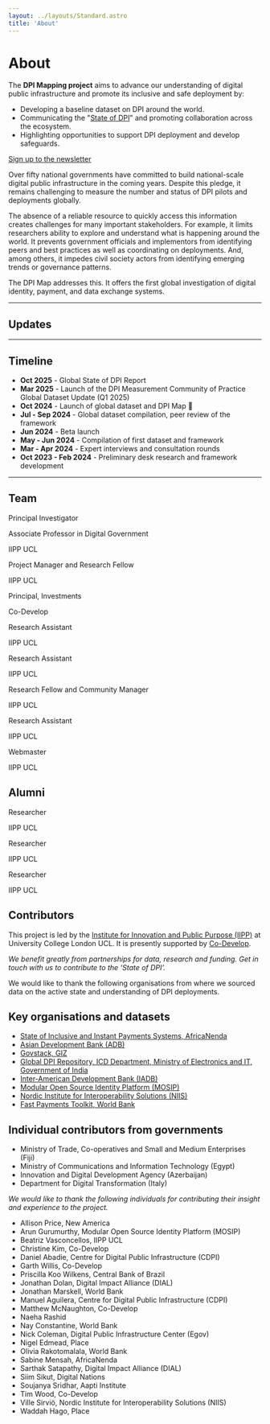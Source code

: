 ```yaml
---
layout: ../layouts/Standard.astro
title: 'About'
---
```



# About

The **DPI Mapping project** aims to advance our understanding of digital public infrastructure and promote its inclusive and safe deployment by:

- Developing a baseline dataset on DPI around the world.
- Communicating the "[State of DPI](/global-state-of-dpi/)" and promoting collaboration across the ecosystem.
- Highlighting opportunities to support DPI deployment and develop safeguards.

<div class="text-center py-4"><a href="https://forms.gle/dhoXGR9M6fVAoDKt7" class="button-blue">Sign up to the newsletter</a></div>

Over fifty national governments have committed to build national-scale digital public infrastructure in the coming years. Despite this pledge, it remains challenging to measure the number and status of DPI pilots and deployments globally. 

The absence of a reliable resource to quickly access this information creates challenges for many important stakeholders. For example, it limits researchers ability to explore and understand what is happening around the world. It prevents government officials and implementors from identifying peers and best practices as well as coordinating on deployments. And, among others, it impedes civil society actors from identifying emerging trends or governance patterns.

The DPI Map addresses this. It offers the first global investigation of digital identity, payment, and data exchange systems.

---

## Updates

<Blog />

---

## Timeline

- **Oct 2025** - Global State of DPI Report
- **Mar 2025** - Launch of the DPI Measurement Community of Practice Global Dataset Update (Q1 2025)
- **Oct 2024** - Launch of global dataset and DPI Map 🚀
- **Jul - Sep 2024** - Global dataset compilation, peer review of the framework
- **Jun 2024** - Beta launch
- **May - Jun 2024** - Compilation of first dataset and framework
- **Mar - Apr 2024** - Expert interviews and consultation rounds
- **Oct 2023 - Feb 2024** - Preliminary desk research and framework development


---

## Team

<div class="grid gap-3 grid-cols-2 sm:grid-cols-3 md:grid-cols-4 content-start">

<TeamCard name="David Eaves" link="https://profiles.ucl.ac.uk/89749-david-eaves" imgSrc="/about/_david.jpg">
  Principal Investigator

  Associate Professor in Digital Government

  IIPP UCL
</TeamCard>

<TeamCard name="Krisstina Rao" link="https://de.linkedin.com/in/krisstina-rao" imgSrc="/about/_krisstina.jpg">
Project Manager and Research Fellow

IIPP UCL
</TeamCard>

<TeamCard name="Jordan Sandman" link="https://www.codevelop.fund/team" imgSrc="/about/_jordan.jpg">
Principal, Investments

Co-Develop
</TeamCard>

<TeamCard name="Michelle Wronski" link="https://www.linkedin.com/in/michelle-wronski-464006164/" imgSrc="/about/_michelle.jpg">
Research Assistant

IIPP UCL
</TeamCard>

<TeamCard name="Erik Paessler" link="https://www.linkedin.com/in/erik-paessler/" imgSrc="/about/_erik.jpg">
Research Assistant

IIPP UCL
</TeamCard>

<TeamCard name="Mitchel Pass" link="https://www.linkedin.com/in/mitch-alexander-52524b159/" imgSrc="/about/_mitchel.jpg">
Research Fellow and Community Manager

IIPP UCL
</TeamCard>

<TeamCard name="Jordyn Fetter" link="https://www.linkedin.com/in/jordyn-fetter" imgSrc="/about/_jordyn.jpg">
Research Assistant

IIPP UCL
</TeamCard>

<TeamCard name="Oli Evans" link="https://oli.zilla.org.uk/" imgSrc="/about/olizilla.svg">
Webmaster

IIPP UCL
</TeamCard>


</div>


## Alumni

<div class="grid gap-3 grid-cols-2 sm:grid-cols-3 md:grid-cols-4 content-start">

<TeamCard name="Anjum Dhamija" link="https://www.linkedin.com/in/anjum-dhamija/" imgSrc="/about/_anjum.jpg">
Researcher

IIPP UCL
</TeamCard>

<TeamCard name="Giulia Lanzuolo" link="https://www.linkedin.com/in/giulialanzuolo/" imgSrc="/about/_giulia.jpg">
Researcher

IIPP UCL
</TeamCard>

<TeamCard name="Kassim Vera" link="https://www.linkedin.com/in/kassimvera/" imgSrc="/about/_kassim.jpg">
Researcher

IIPP UCL
</TeamCard>

</div>


## Contributors

This project is led by the [Institute for Innovation and Public Purpose (IIPP)](https://www.ucl.ac.uk/bartlett/public-purpose/ucl-institute-innovation-and-public-purpose) at University College London UCL. It is presently supported by [Co-Develop](https://www.codevelop.fund/).

_We benefit greatly from partnerships for data, research and funding. Get in touch with us to contribute to the ‘State of DPI’._

We would like to thank the following organisations from where we sourced data on the active state and understanding of DPI deployments.

## Key organisations and datasets

- [State of Inclusive and Instant Payments Systems, AfricaNenda](https://www.africanenda.org/en/siips2023)
- [Asian Development Bank (ADB)](https://www.adb.org/)
- [Govstack, GIZ](https://www.govstack.global/)
- [Global DPI Repository, ICD Department, Ministry of Electronics and IT, Government of India](https://www.dpi.global/home)
- [Inter-American Development Bank (IADB)](https://www.iadb.org/en)
- [Modular Open Source Identity Platform (MOSIP)](https://www.mosip.io/)
- [Nordic Institute for Interoperability Solutions (NIIS)](https://www.niis.org/)
- [Fast Payments Toolkit, World Bank](https://fastpayments.worldbank.org/)

## Individual contributors from governments

- Ministry of Trade, Co-operatives and Small and Medium Enterprises (Fiji)
- Ministry of Communications and Information Technology (Egypt)
- Innovation and Digital Development Agency (Azerbaijan)
- Department for Digital Transformation (Italy)

_We would like to thank the following individuals for contributing their insight and experience to the project._

- Allison Price, New America
- Arun Gurumurthy, Modular Open Source Identity Platform (MOSIP)
- Beatriz Vasconcellos, IIPP UCL
- Christine Kim, Co-Develop
- Daniel Abadie, Centre for Digital Public Infrastructure (CDPI)
- Garth Willis, Co-Develop
- Priscilla Koo Wilkens, Central Bank of Brazil
- Jonathan Dolan, Digital Impact Alliance (DIAL)
- Jonathan Marskell, World Bank
- Manuel Aguilera, Centre for Digital Public Infrastructure (CDPI)
- Matthew McNaughton, Co-Develop
- Naeha Rashid
- Nay Constantine, World Bank
- Nick Coleman, Digital Public Infrastructure Center (Egov)
- Nigel Edmead, Place
- Olivia Rakotomalala, World Bank
- Sabine Mensah, AfricaNenda
- Sarthak Satapathy, Digital Impact Alliance (DIAL)
- Siim Sikut, Digital Nations
- Soujanya Sridhar, Aapti Institute
- Tim Wood, Co-Develop
- Ville Sirviö, Nordic Institute for Interoperability Solutions (NIIS)
- Waddah Hago, Place

